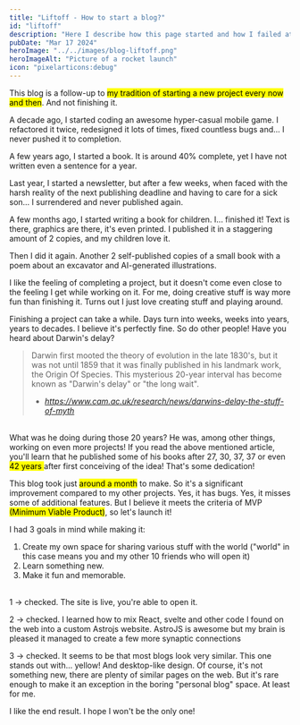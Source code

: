 ```yaml
---
title: "Liftoff - How to start a blog?"
id: "liftoff"
description: "Here I describe how this page started and how I failed at a lot of other projects."
pubDate: "Mar 17 2024"
heroImage: "../../images/blog-liftoff.png"
heroImageAlt: "Picture of a rocket launch"
icon: "pixelarticons:debug"
---
```


This blog is a follow-up to <mark>my tradition of starting a new project every now and then</mark>. And not finishing it.

A decade ago, I started coding an awesome hyper-casual mobile game. I refactored it twice, redesigned it lots of times, fixed countless bugs and... I never pushed it to completion. 

A few years ago, I started a book. It is around 40% complete, yet I have not written even a sentence for a year. 

Last year, I started a newsletter, but after a few weeks, when faced with the harsh reality of the next publishing deadline and having to care for a sick son... I surrendered and never published again. 

A few months ago, I started writing a book for children. I... finished it! Text is there, graphics are there, it's even printed. I published it in a staggering amount of 2 copies, and my children love it.

Then I did it again. Another 2 self-published copies of a small book with a poem about an excavator and AI-generated illustrations.

I like the feeling of completing a project, but it doesn't come even close to the feeling I get while working on it. For me, doing creative stuff is way more fun than finishing it. Turns out I just love creating stuff and playing around.

Finishing a project can take a while. Days turn into weeks, weeks into years, years to decades. I believe it's perfectly fine. So do other people! Have you heard about Darwin's delay? 

> Darwin first mooted the theory of evolution in the late 1830's, but it was not until 1859 that it was finally published in his landmark work, the Origin Of Species. This mysterious 20-year interval has become known as "Darwin's delay" or "the long wait".
> - <cite>https://www.cam.ac.uk/research/news/darwins-delay-the-stuff-of-myth</cite>

<br/>
What was he doing during those 20 years? He was, among other things, working on even more projects! If you read the above mentioned article, you'll learn that he published some of his books after 27, 30, 37, 37 or even <mark> 42 years </mark> after first conceiving of the idea! That's some dedication!

This blog took just <mark>around a month</mark> to make. So it's a significant improvement compared to my other projects. Yes, it has bugs. Yes, it misses some of additional features. But I believe it meets the criteria of MVP <mark>(Minimum Viable Product)</mark>, so let's launch it! 

I had 3 goals in mind while making it:

1. Create my own space for sharing various stuff with the world ("world" in this case means you and my other 10 friends who will open it)
2. Learn something new.
3. Make it fun and memorable.

<br/>
1 -> checked. The site is live, you're able to open it.

2 -> checked. I learned how to mix React, svelte and other code I found on the web into a custom Astrojs website. AstroJS is awesome but my brain is pleased it managed to create a few more synaptic connections

3 -> checked. It seems to be that most blogs look very similar. This one stands out with... yellow! And desktop-like design. Of course, it's not something new, there are plenty of similar pages on the web. But it's rare enough to make it an exception in the boring "personal blog" space. At least for me.

I like the end result. I hope I won't be the only one!
